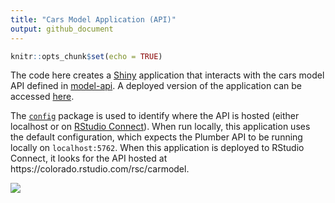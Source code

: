 ```yaml
---
title: "Cars Model Application (API)"
output: github_document
---
```


```r
knitr::opts_chunk$set(echo = TRUE)
```

The code here creates a [Shiny](https://shiny.rstudio.com) application that
interacts with the cars model API defined in [model-api](../model-api). A
deployed version of the application can be accessed
[here](https://colorado.rstudio.com/rsc/car-model-app/).

The [`config`](https://github.com/rstudio/config) package is used to identify
where the API is hosted (either localhost or on [RStudio
Connect](https://www.rstudio.com/products/connect/)). When run locally, this
application uses the default configuration, which expects the Plumber API to be
running locally on `localhost:5762`. When this application is deployed to
RStudio Connect, it looks for the API hosted at
https://colorado.rstudio.com/rsc/carmodel.

[![](images/app-demo.gif)](http://colorado.rstudio.com/rsc/car-model-app/)